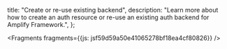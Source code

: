   title: "Create or re-use existing backend",
  description: "Learn more about how to create an auth resource or re-use an existing auth backend for Amplify Framework.",
};






<Fragments fragments={{js: jsf59d59a50e41065278bf18ea4cf80826}} />
